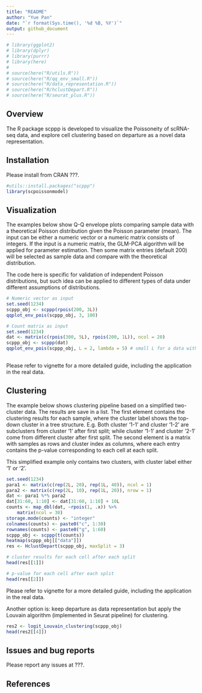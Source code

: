 ```yaml
---
title: "README"
author: "Yue Pan"
date: "`r format(Sys.time(), '%d %B, %Y')`"
output: github_document
---
```


```r
# library(ggplot2)
# library(dplyr)
# library(purrr)
# library(here)
# 
# source(here("R/utils.R"))
# source(here("R/qq_env_small.R"))
# source(here("R/data_representation.R"))
# source(here("R/hclustDepart.R"))
# source(here("R/seurat_plus.R"))

```


## Overview

The R package scppp is developed to visualize the Poissoneity of scRNA-seq data, and explore cell clustering based on departure as a novel data representation.

## Installation

Please install from CRAN ???.

```r
#utils::install.packages("scppp")
library(scpoissonmodel)
```

## Visualization

The examples below show Q-Q envelope plots comparing sample data with a theoretical Poisson distribution given the Poisson parameter (mean). The input can be either a numeric vector or a numeric matrix consists of integers. If the input is a numeric matrix, the GLM-PCA algorithm will be applied for parameter estimation. Then some matrix entries (default 200) will be selected as sample data and compare with the theoretical distribution. 

The code here is specific for validation of independent Poisson distributions, but such idea can be applied to different types of data under different assumptions of distributions.

```r
# Numeric vector as input
set.seed(1234)
scppp_obj <- scppp(rpois(200, 3L))
qqplot_env_pois(scppp_obj, 3, 100)

# Count matrix as input
set.seed(1234)
dat <- matrix(c(rpois(300, 5L), rpois(200, 1L)), ncol = 20)
scppp_obj <- scppp(dat)
qqplot_env_pois(scppp_obj, L = 2, lambda = 5) # small L for a data with less variance
  
```

Please refer to vignette for a more detailed guide, including the application in the real data.

## Clustering

The example below shows clustering pipeline based on a simplified two-cluster data. The results are save in a list. The first element contains the clustering results for each sample, where the cluster label shows the top-down cluster in a tree structure. E.g. Both cluster '1-1' and cluster '1-2' are subclusters from cluster '1' after first split; while cluster '1-1' and cluster '2-1' come from different cluster after first split.  The second element is a matrix with samples as rows and cluster index as columns, where each entry contains the p-value corresponding to each cell at each split.

This simplified example only contains two clusters, with cluster label either '1' or '2'.

```r

set.seed(1234)
para1 <- matrix(c(rep(2L, 20), rep(1L, 40)), ncol = 1)
para2 <- matrix(c(rep(2L, 10), rep(1L, 20)), nrow = 1)
dat <- para1 %*% para2
dat[31:60, 1:10] <- dat[31:60, 1:10] + 10L
counts <- map_dbl(dat, ~rpois(1, .x)) %>% 
    matrix(ncol = 30)
storage.mode(counts) <- "integer" 
colnames(counts) <- paste0("c", 1:30)
rownames(counts) <- paste0("g", 1:60)
scppp_obj <- scppp(t(counts))
heatmap(scppp_obj[["data"]])
res <- HclustDepart(scppp_obj, maxSplit = 3)

# cluster results for each cell after each split
head(res[[1]])

# p-value for each cell after each split
head(res[[2]])

```

Please refer to vignette for a more detailed guide, including the application in the real data.

Another option is: keep departure as data representation but apply the Louvain algorithm (implemented in Seurat pipeline) for clustering. 

```r

res2 <- logit_Louvain_clustering(scppp_obj)
head(res2[[4]])

```

## Issues and bug reports

Please report any issues at ???.

## References


